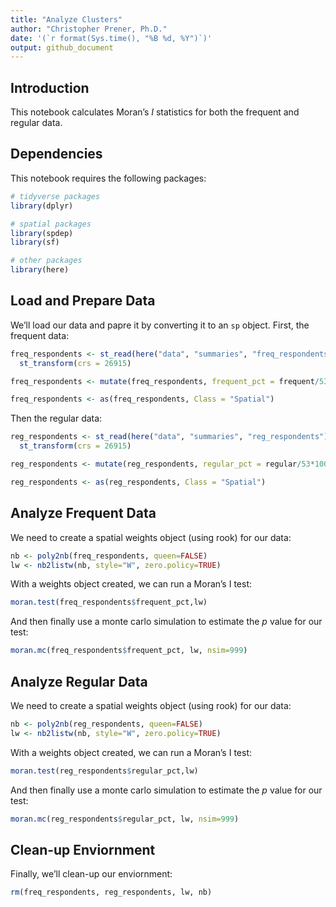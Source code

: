 ```yaml
---
title: "Analyze Clusters"
author: "Christopher Prener, Ph.D."
date: '(`r format(Sys.time(), "%B %d, %Y")`)'
output: github_document
---
```


## Introduction
This notebook calculates Moran's $I$ statistics for both the frequent and regular data.

## Dependencies
This notebook requires the following packages:

```r
# tidyverse packages
library(dplyr)

# spatial packages
library(spdep)
library(sf)

# other packages
library(here)
```

## Load and Prepare Data
We'll load our data and papre it by converting it to an `sp` object. First, the frequent data:

```r
freq_respondents <- st_read(here("data", "summaries", "freq_respondents"), stringsAsFactors = FALSE) %>%
  st_transform(crs = 26915)

freq_respondents <- mutate(freq_respondents, frequent_pct = frequent/53*100)

freq_respondents <- as(freq_respondents, Class = "Spatial")
```

Then the regular data:

```r
reg_respondents <- st_read(here("data", "summaries", "reg_respondents"), stringsAsFactors = FALSE) %>%
  st_transform(crs = 26915)

reg_respondents <- mutate(reg_respondents, regular_pct = regular/53*100)

reg_respondents <- as(reg_respondents, Class = "Spatial")
```

## Analyze Frequent Data
We need to create a spatial weights object (using rook) for our data:

```r
nb <- poly2nb(freq_respondents, queen=FALSE)
lw <- nb2listw(nb, style="W", zero.policy=TRUE)
```

With a weights object created, we can run a Moran's I test:

```r
moran.test(freq_respondents$frequent_pct,lw)
```

And then finally use a monte carlo simulation to estimate the $p$ value for our test:

```r
moran.mc(freq_respondents$frequent_pct, lw, nsim=999)
```

## Analyze Regular Data
We need to create a spatial weights object (using rook) for our data:

```r
nb <- poly2nb(reg_respondents, queen=FALSE)
lw <- nb2listw(nb, style="W", zero.policy=TRUE)
```

With a weights object created, we can run a Moran's I test:

```r
moran.test(reg_respondents$regular_pct,lw)
```

And then finally use a monte carlo simulation to estimate the $p$ value for our test:

```r
moran.mc(reg_respondents$regular_pct, lw, nsim=999)
```

## Clean-up Enviornment
Finally, we'll clean-up our enviornment:

```r
rm(freq_respondents, reg_respondents, lw, nb)
```

